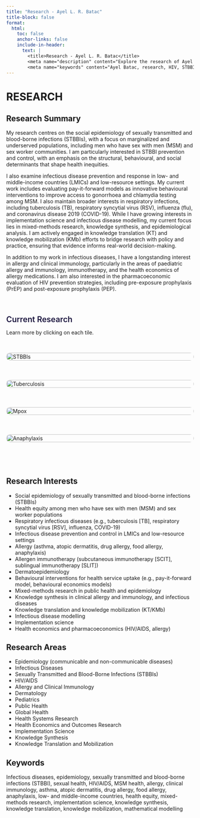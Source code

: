 ```yaml
---
title: "Research - Ayel L. R. Batac"
title-block: false
format:
  html:
    toc: false
    anchor-links: false
    include-in-header: 
      text: |
        <title>Research - Ayel L. R. Batac</title>
        <meta name="description" content="Explore the research of Ayel L. R. Batac, a data scientist and global public health researcher specializing in STBBIs, mpox, tuberculosis, and topics in allergy and clinical immunology." />
        <meta name="keywords" content="Ayel Batac, research, HIV, STBBIs, mpox, tuberculosis, anaphylaxis, food allergy, allergy, clinical immunology, COVID-19, vaccine hesitancy, infectious diseases, pediatrics, global health, public health, mixed methods, quantitative research, qualitative research, knowledge translation, epidemiologist" />
---
```


# RESEARCH

## Research Summary

My research centres on the social epidemiology of sexually transmitted and blood-borne infections (STBBIs), with a focus on marginalized and underserved populations, including men who have sex with men (MSM) and sex worker communities. I am particularly interested in STBBI prevention and control, with an emphasis on the structural, behavioural, and social determinants that shape health inequities.

I also examine infectious disease prevention and response in low- and middle-income countries (LMICs) and low-resource settings. My current work includes evaluating pay-it-forward models as innovative behavioural interventions to improve access to gonorrhoea and chlamydia testing among MSM. I also maintain broader interests in respiratory infections, including tuberculosis (TB), respiratory syncytial virus (RSV), influenza (flu), and coronavirus disease 2019 (COVID-19). While I have growing interests in implementation science and infectious disease modelling, my current focus lies in mixed-methods research, knowledge synthesis, and epidemiological analysis. I am actively engaged in knowledge translation (KT) and knowledge mobilization (KMb) efforts to bridge research with policy and practice, ensuring that evidence informs real-world decision-making.

In addition to my work in infectious diseases, I have a longstanding interest in allergy and clinical immunology, particularly in the areas of paediatric allergy and immunology, immunotherapy, and the health economics of allergy medications. I am also interested in the pharmacoeconomic evaluation of HIV prevention strategies, including pre-exposure prophylaxis (PrEP) and post-exposure prophylaxis (PEP).

$~$

<h2 style="color: #1B153E; font-weight: 600; border-bottom: none; margin-bottom: 0.5rem;">Current Research</h2>

Learn more by clicking on each tile.

<div style="margin-bottom: 2rem;"></div>

<div style="display: grid; grid-template-columns: repeat(auto-fit, minmax(250px, 1fr)); gap: 1.5rem; margin-bottom: 2rem;">

  <!-- STBBIs -->
  <a href="stbbi.qmd" style="text-decoration: none;">
    <img src="stbbi.png" alt="STBBIs" style="width: 100%; border-radius: 10px; transition: transform 0.3s ease, box-shadow 0.3s ease;"
         onmouseover="this.style.transform='scale(1.05)'; this.style.boxShadow='0 4px 12px rgba(0,0,0,0.1)';"
         onmouseout="this.style.transform='scale(1)'; this.style.boxShadow='none';">
  </a>

  <!-- TB -->
  <a href="tb.qmd" style="text-decoration: none;">
    <img src="tb.png" alt="Tuberculosis" style="width: 100%; border-radius: 10px; transition: transform 0.3s ease, box-shadow 0.3s ease;"
         onmouseover="this.style.transform='scale(1.05)'; this.style.boxShadow='0 4px 12px rgba(0,0,0,0.1)';"
         onmouseout="this.style.transform='scale(1)'; this.style.boxShadow='none';">
  </a>

  <!-- Mpox -->
  <a href="mpox.qmd" style="text-decoration: none;">
    <img src="mpox.png" alt="Mpox" style="width: 100%; border-radius: 10px; transition: transform 0.3s ease, box-shadow 0.3s ease;"
         onmouseover="this.style.transform='scale(1.05)'; this.style.boxShadow='0 4px 12px rgba(0,0,0,0.1)';"
         onmouseout="this.style.transform='scale(1)'; this.style.boxShadow='none';">
  </a>

  <!-- Anaphylaxis -->
  <a href="anaphylaxis.qmd" style="text-decoration: none;">
    <img src="anaphylaxis.png" alt="Anaphylaxis" style="width: 100%; border-radius: 10px; transition: transform 0.3s ease, box-shadow 0.3s ease;"
         onmouseover="this.style.transform='scale(1.05)'; this.style.boxShadow='0 4px 12px rgba(0,0,0,0.1)';"
         onmouseout="this.style.transform='scale(1)'; this.style.boxShadow='none';">
  </a>

</div>

$~$

## Research Interests

- Social epidemiology of sexually transmitted and blood-borne infections (STBBIs)  
- Health equity among men who have sex with men (MSM) and sex worker populations  
- Respiratory infectious diseases (e.g., tuberculosis [TB], respiratory syncytial virus [RSV], influenza, COVID-19)  
- Infectious disease prevention and control in LMICs and low-resource settings  
- Allergy (asthma, atopic dermatitis, drug allergy, food allergy, anaphylaxis)  
- Allergen immunotherapy (subcutaneous immunotherapy [SCIT], sublingual immunotherapy [SLIT])  
- Dermatoepidemiology  
- Behavioural interventions for health service uptake (e.g., pay-it-forward model, behavioural economics models)  
- Mixed-methods research in public health and epidemiology  
- Knowledge synthesis in clinical allergy and immunology, and infectious diseases  
- Knowledge translation and knowledge mobilization (KT/KMb)  
- Infectious disease modelling  
- Implementation science  
- Health economics and pharmacoeconomics (HIV/AIDS, allergy)  

## Research Areas

- Epidemiology (communicable and non-communicable diseases)  
- Infectious Diseases  
- Sexually Transmitted and Blood-Borne Infections (STBBIs)  
- HIV/AIDS  
- Allergy and Clinical Immunology  
- Dermatology  
- Pediatrics  
- Public Health  
- Global Health  
- Health Systems Research  
- Health Economics and Outcomes Research  
- Implementation Science  
- Knowledge Synthesis  
- Knowledge Translation and Mobilization  

## Keywords

Infectious diseases, epidemiology, sexually transmitted and blood-borne infections (STBBI), sexual health, HIV/AIDS, MSM health, allergy, clinical immunology, asthma, atopic dermatitis, drug allergy, food allergy, anaphylaxis, low- and middle-income countries, health equity, mixed-methods research, implementation science, knowledge synthesis, knowledge translation, knowledge mobilization, mathematical modelling
